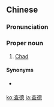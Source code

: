==Chinese==
{{zh-forms|gloss=-}}

===Pronunciation===
{{zh-pron
|m=Chádé
|c=caa4 dak1
|cat=pn
}}

===Proper noun===
{{zh-propn}}

# {{lb|zh|Taiwan}} [[Chad]]

====Synonyms====
* {{qualifier|Mainland China}} {{zh-l|乍得}}

[[ko:查德]]
[[ja:查德]]